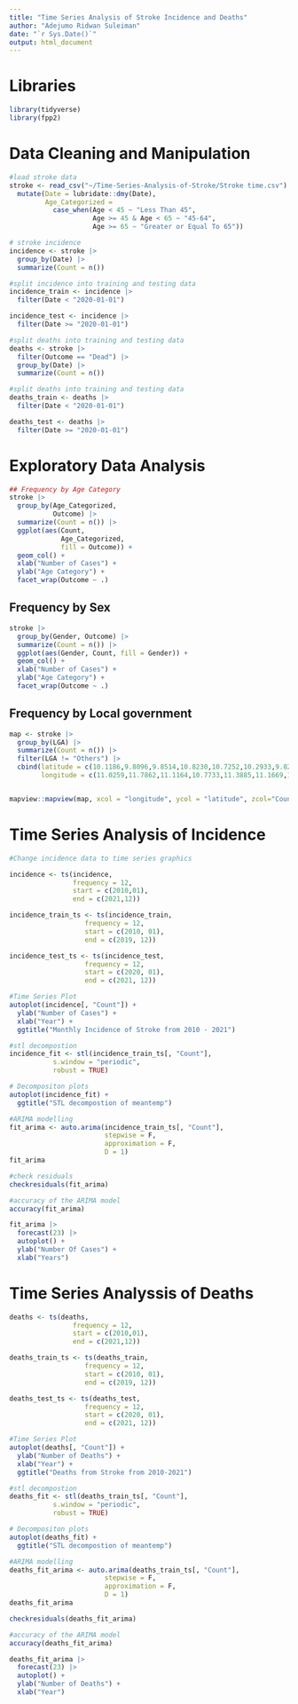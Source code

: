 ```yaml
---
title: "Time Series Analysis of Stroke Incidence and Deaths"
author: "Adejumo Ridwan Suleiman"
date: "`r Sys.Date()`"
output: html_document
---
```


# Libraries
```r
library(tidyverse)
library(fpp2)

```

# Data Cleaning and Manipulation
```r
#load stroke data
stroke <- read_csv("~/Time-Series-Analysis-of-Stroke/Stroke time.csv") |> 
  mutate(Date = lubridate::dmy(Date),
         Age_Categorized = 
           case_when(Age < 45 ~ "Less Than 45",
                     Age >= 45 & Age < 65 ~ "45-64",
                     Age >= 65 ~ "Greater or Equal To 65"))

# stroke incidence
incidence <- stroke |> 
  group_by(Date) |> 
  summarize(Count = n())

#split incidence into training and testing data
incidence_train <- incidence |>
  filter(Date < "2020-01-01")

incidence_test <- incidence |> 
  filter(Date >= "2020-01-01")

#split deaths into training and testing data
deaths <- stroke |> 
  filter(Outcome == "Dead") |> 
  group_by(Date) |> 
  summarize(Count = n())

#split deaths into training and testing data
deaths_train <- deaths |>
  filter(Date < "2020-01-01")

deaths_test <- deaths |> 
  filter(Date >= "2020-01-01")

```




# Exploratory Data Analysis

```r
## Frequency by Age Category
stroke |> 
  group_by(Age_Categorized,
           Outcome) |> 
  summarize(Count = n()) |> 
  ggplot(aes(Count,
             Age_Categorized,
             fill = Outcome)) +
  geom_col() +
  xlab("Number of Cases") +
  ylab("Age Category") +
  facet_wrap(Outcome ~ .)
```
## Frequency by Sex
```r
stroke |> 
  group_by(Gender, Outcome) |> 
  summarize(Count = n()) |> 
  ggplot(aes(Gender, Count, fill = Gender)) +
  geom_col() +
  xlab("Number of Cases") +
  ylab("Age Category") +
  facet_wrap(Outcome ~ .)
```
## Frequency by Local government
```r
map <- stroke |> 
  group_by(LGA) |> 
  summarize(Count = n()) |> 
  filter(LGA != "Others") |> 
  cbind(latitude = c(10.1186,9.8096,9.8514,10.8230,10.7252,10.2933,9.8201,10.5085,11.0877,9.6698,10.2794),
        longitude = c(11.0259,11.7862,11.1164,10.7733,11.3885,11.1669,11.3119,11.2524,11.2070,11.2977,11.4793))


mapview::mapview(map, xcol = "longitude", ycol = "latitude", zcol="Count",crs = 4269, grid = FALSE)
```


# Time Series Analysis of Incidence
```r
#Change incidence data to time series graphics

incidence <- ts(incidence,
                frequency = 12,
                start = c(2010,01),
                end = c(2021,12))

incidence_train_ts <- ts(incidence_train,
                   frequency = 12,
                   start = c(2010, 01),
                   end = c(2019, 12))

incidence_test_ts <- ts(incidence_test,
                   frequency = 12,
                   start = c(2020, 01),
                   end = c(2021, 12))

#Time Series Plot
autoplot(incidence[, "Count"]) + 
  ylab("Number of Cases") +
  xlab("Year") +
  ggtitle("Monthly Incidence of Stroke from 2010 - 2021")
```

```r
#stl decompostion
incidence_fit <- stl(incidence_train_ts[, "Count"], 
           s.window = "periodic",
           robust = TRUE)

# Decompositon plots
autoplot(incidence_fit) +
  ggtitle("STL decompostion of meantemp")
```

```r
#ARIMA modelling
fit_arima <- auto.arima(incidence_train_ts[, "Count"],
                        stepwise = F,
                        approximation = F,
                        D = 1)
fit_arima
```

```r
#check residuals
checkresiduals(fit_arima)
```


```r
#accuracy of the ARIMA model
accuracy(fit_arima)
```
```r
fit_arima |> 
  forecast(23) |> 
  autoplot() +
  ylab("Number Of Cases") +
  xlab("Years")
```

# Time Series Analyssis of Deaths
```r
deaths <- ts(deaths,
                frequency = 12,
                start = c(2010,01),
                end = c(2021,12))

deaths_train_ts <- ts(deaths_train,
                   frequency = 12,
                   start = c(2010, 01),
                   end = c(2019, 12))

deaths_test_ts <- ts(deaths_test,
                   frequency = 12,
                   start = c(2020, 01),
                   end = c(2021, 12))

#Time Series Plot
autoplot(deaths[, "Count"]) + 
  ylab("Number of Deaths") +
  xlab("Year") +
  ggtitle("Deaths from Stroke from 2010-2021")
```

```r
#stl decompostion
deaths_fit <- stl(deaths_train_ts[, "Count"], 
           s.window = "periodic",
           robust = TRUE)

# Decompositon plots
autoplot(deaths_fit) +
  ggtitle("STL decompostion of meantemp")
```
```r
#ARIMA modelling
deaths_fit_arima <- auto.arima(deaths_train_ts[, "Count"],
                        stepwise = F,
                        approximation = F,
                        D = 1)
deaths_fit_arima
```
```r
checkresiduals(deaths_fit_arima)
```
```r
#accuracy of the ARIMA model
accuracy(deaths_fit_arima)
```
```r
deaths_fit_arima |> 
  forecast(23) |> 
  autoplot() +
  ylab("Number of Deaths") +
  xlab("Year")
```

